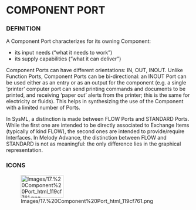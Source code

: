             
= COMPONENT PORT =
 
=== DEFINITION ===
 
A Component Port characterizes for its owning Component:

 
* its input needs (&ldquo;what it needs to work&rdquo;)
* its supply capabilities (&ldquo;what it can deliver&rdquo;)
 
Component Ports can have different orientations: IN, OUT, INOUT. Unlike Function Ports, Component Ports can be bi-directional: an INOUT Port can be used either as an entry or as an output for the component (e.g. a single &lsquo;printer&rsquo; computer port can send printing commands and documents to be printed, and receiving &lsquo;paper out&rsquo; alerts from the printer; this is the same for electricity or fluids). This helps in synthesizing the use of the Component with a limited number of Ports.

 
In SysML, a distinction is made between FLOW Ports and STANDARD Ports. While the first one are intended to be directly associated to Exchange Items (typically of kind FLOW), the second ones are intended to provide/require Interfaces. In Melody Advance, the distinction between FLOW and STANDARD is not as meaningful: the only difference lies in the graphical representation.

 
=== ICONS ===
 
[[Image:Images/17.%20Component%20Port_html_119cf761.png|116x62px]]

   